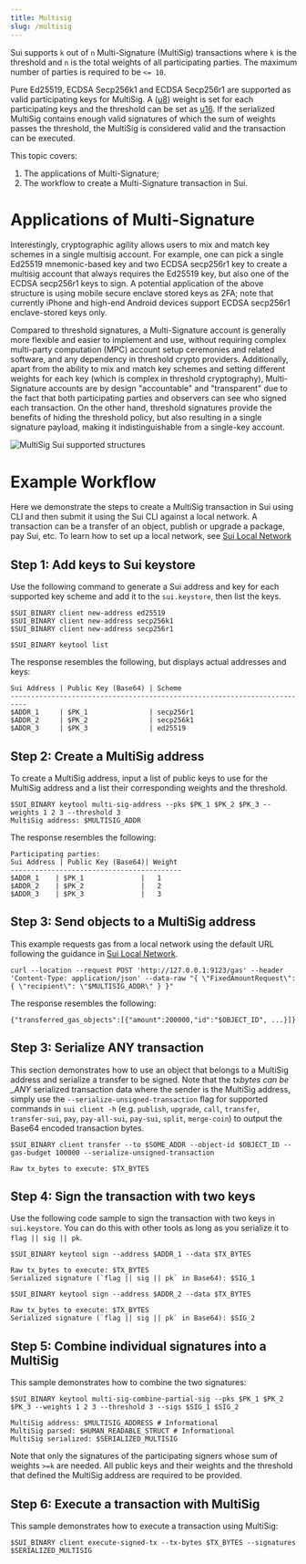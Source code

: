 ```yaml
---
title: Multisig
slug: /multisig
---
```


Sui supports `k` out of `n` Multi-Signature (MultiSig) transactions where `k` is the threshold and `n` is the total weights of all participating parties. The maximum number of parties is required to be `<= 10`.

Pure Ed25519, ECDSA Secp256k1 and ECDSA Secp256r1 are supported as valid participating keys for MultiSig. A ([u8](https://doc.rust-lang.org/std/primitive.u8.html)) weight is set for each participating keys and the threshold can be set as [u16](https://doc.rust-lang.org/std/primitive.u16.html). If the serialized MultiSig contains enough valid signatures of which the sum of weights passes the threshold, the MultiSig is considered valid and the transaction can be executed.

This topic covers:

1.  The applications of Multi-Signature;
1.  The workflow to create a Multi-Signature transaction in Sui.

# Applications of Multi-Signature

Interestingly, cryptographic agility allows users to mix and match key schemes in a single multisig account. For
example, one can pick a single Ed25519 mnemonic-based key and two ECDSA secp256r1 key to create a multisig account that
always requires the Ed25519 key, but also one of the ECDSA secp256r1 keys to sign. A potential application of the above
structure is using mobile secure enclave stored keys as 2FA; note that currently iPhone and high-end Android devices
support ECDSA secp256r1 enclave-stored keys only.

Compared to threshold signatures, a Multi-Signature account is generally more flexible and easier to implement and use,
without requiring complex multi-party computation (MPC) account setup ceremonies and related software, and any
dependency in threshold crypto providers. Additionally, apart from the ability to mix and match key schemes and setting
different weights for each key (which is complex in threshold cryptography), Multi-Signature accounts are by design
"accountable" and "transparent" due to the fact that both participating parties and observers can see who signed each
transaction. On the other hand, threshold signatures provide the benefits of hiding the threshold policy, but also
resulting in a single signature payload, making it indistinguishable from a single-key account.

![MultiSig Sui supported structures](/img/sui_multisig_structures.png "MultiSig Sui supported structures")

# Example Workflow

Here we demonstrate the steps to create a MultiSig transaction in Sui using CLI and then submit it using the Sui CLI against a local network. A transaction can be a transfer of an object, publish or upgrade a package, pay Sui, etc. To learn how to set up a local network, see [Sui Local Network](../../build/setup/local-network.mdx)

## Step 1: Add keys to Sui keystore

Use the following command to generate a Sui address and key for each supported key scheme and add it to the `sui.keystore`, then list the keys.

```shell
$SUI_BINARY client new-address ed25519
$SUI_BINARY client new-address secp256k1
$SUI_BINARY client new-address secp256r1

$SUI_BINARY keytool list
```

The response resembles the following, but displays actual addresses and keys:

```
Sui Address | Public Key (Base64) | Scheme
--------------------------------------------------------------------------
$ADDR_1     | $PK_1               | secp256r1
$ADDR_2     | $PK_2               | secp256k1
$ADDR_3     | $PK_3               | ed25519
```

## Step 2: Create a MultiSig address

To create a MultiSig address, input a list of public keys to use for the MultiSig address and a list their corresponding weights and the threshold.

```shell
$SUI_BINARY keytool multi-sig-address --pks $PK_1 $PK_2 $PK_3 --weights 1 2 3 --threshold 3
MultiSig address: $MULTISIG_ADDR
```

The response resembles the following:

```
Participating parties:
Sui Address | Public Key (Base64)| Weight
------------------------------------------
$ADDR_1    | $PK_1              |   1
$ADDR_2    | $PK_2              |   2
$ADDR_3    | $PK_3              |   3
```

## Step 3: Send objects to a MultiSig address

This example requests gas from a local network using the default URL following the guidance in [Sui Local Network](../../build/setup/local-network.mdx).

```shell
curl --location --request POST 'http://127.0.0.1:9123/gas' --header 'Content-Type: application/json' --data-raw "{ \"FixedAmountRequest\": { \"recipient\": \"$MULTISIG_ADDR\" } }"
```

The response resembles the following:

```
{"transferred_gas_objects":[{"amount":200000,"id":"$OBJECT_ID", ...}]}
```

## Step 3: Serialize ANY transaction

This section demonstrates how to use an object that belongs to a MultiSig address and serialize a transfer to be signed. Note that the tx*bytes can be \_ANY* serialized transaction data where the sender is the MultiSig address, simply use the `--serialize-unsigned-transaction` flag for supported commands in `sui client -h` (e.g. `publish`, `upgrade`, `call`, `transfer`, `transfer-sui`, `pay`, `pay-all-sui`, `pay-sui`, `split`, `merge-coin`) to output the Base64 encoded transaction bytes.

```shell
$SUI_BINARY client transfer --to $SOME_ADDR --object-id $OBJECT_ID --gas-budget 100000 --serialize-unsigned-transaction

Raw tx_bytes to execute: $TX_BYTES
```

## Step 4: Sign the transaction with two keys

Use the following code sample to sign the transaction with two keys in `sui.keystore`. You can do this with other tools as long as you serialize it to `flag || sig || pk`.

```shell
$SUI_BINARY keytool sign --address $ADDR_1 --data $TX_BYTES

Raw tx_bytes to execute: $TX_BYTES
Serialized signature (`flag || sig || pk` in Base64): $SIG_1

$SUI_BINARY keytool sign --address $ADDR_2 --data $TX_BYTES

Raw tx_bytes to execute: $TX_BYTES
Serialized signature (`flag || sig || pk` in Base64): $SIG_2
```

## Step 5: Combine individual signatures into a MultiSig

This sample demonstrates how to combine the two signatures:

```shell
$SUI_BINARY keytool multi-sig-combine-partial-sig --pks $PK_1 $PK_2 $PK_3 --weights 1 2 3 --threshold 3 --sigs $SIG_1 $SIG_2

MultiSig address: $MULTISIG_ADDRESS # Informational
MultiSig parsed: $HUMAN_READABLE_STRUCT # Informational
MultiSig serialized: $SERIALIZED_MULTISIG
```

Note that only the signatures of the participating signers whose sum of weights `>=k` are needed. All public keys and their weights and the threshold that defined the MultiSig address are required to be provided.

## Step 6: Execute a transaction with MultiSig

This sample demonstrates how to execute a transaction using MultiSig:

```shell
$SUI_BINARY client execute-signed-tx --tx-bytes $TX_BYTES --signatures $SERIALIZED_MULTISIG
```
